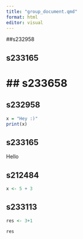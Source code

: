 ```yaml
---
title: "group_document.qmd"
format: html
editor: visual
---
```


##s232958

## s233165

# \## s233658

## s232958

```r
x = "Hey :)"
print(x)
```

## s233165

Hello

## s212484

```r
x <- 5 + 3
```

## s233113

```r
res <- 3+1

```

```r
res
```
